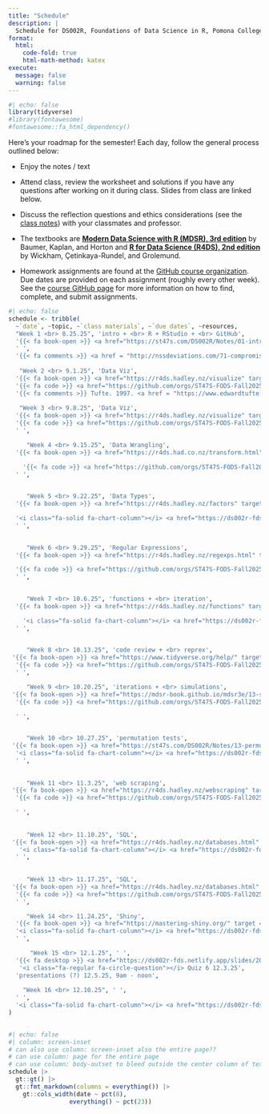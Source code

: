 ```yaml
---
title: "Schedule"
description: |
  Schedule for DS002R, Foundations of Data Science in R, Pomona College, Fall 2025
format:
  html:
    code-fold: true
    html-math-method: katex
execute: 
  message: false
  warning: false
---
```



<!-- Note to self:  this broke when i upgraded the gt package above 0.11.0 (to 0.11.1).  not sure why!  didn't like the function: gt::fmt_markdown(columns = everything())  -->



```r
#| echo: false
library(tidyverse)
#library(fontawesome)
#fontawesome::fa_html_dependency()
```

Here's your roadmap for the semester! Each day, follow the general process outlined below:

-   Enjoy the notes / text <i class="fas fa-book-open"></i>

-   Attend class, review the <i class="fas fa-pencil-alt"></i> worksheet and solutions if you have any questions after working on it during class.  <i class="fas fa-desktop"></i> Slides from class are linked below. 

-   Discuss the reflection questions <i class="fas fa-lightbulb"></i> and ethics considerations <i class="fas fa-balance-scale"></i> (see the <i class="fas fa-book-open"></i> <a href = "https://ds002r-fds.netlify.app/notes" target = "_blank">class notes</a>) with your classmates and professor.

-   The textbooks are <b> <a href = "https://mdsr-book.github.io/mdsr3e/" target = "_blank">Modern Data Science with R (MDSR), 3rd edition</a></b> by Baumer, Kaplan, and Horton and <b> <a href = "https://r4ds.hadley.nz/" target = "_blank">R for Data Science (R4DS), 2nd edition</a></b> by Wickham, Çetinkaya-Rundel, and Grolemund.

-   Homework assignments are found at the <a href = "https://github.com/orgs/ST47S-FODS-Fall2025/repositories" target = "_blank">GitHub course organization</a>.  Due dates are provided on each assignment (roughly every other week).  See the <a href = "https://ds002r-fds.netlify.app/github">course GitHub page</a> for more information on how to find, complete, and submit assignments.

<!--
In order to use the icons, you need the fontawesome extension, https://github.com/quarto-ext/fontawesome

quarto add quarto-ext/fontawesome
-->


```r
#| echo: false
schedule <- tribble(
  ~`date`, ~topic, ~`class materials`, ~`due dates`, ~resources,
  "Week 1 <br> 8.25.25", 'intro + <br> R + RStudio + <br> GitHub', 
  '{{< fa book-open >}} <a href="https://st47s.com/DS002R/Notes/01-intro.html" target = "_blank">Introduction</a> <br> {{< fa book-open >}} <a href="https://mdsr-book.github.io/mdsr3e/01-intro.html" target = "_blank"> MDSR Prologue</a> <br> {{< fa book-open >}} <a href = "https://www.openscapes.org/blog/2022/05/27/github-illustrated-series/" target = "_blank">Why Git? + monsters</a> <br> {{< fa desktop >}} <a href="https://ds002r-fds.netlify.app/slides/2025-08-25-intro.html" target = "_blank"> Introduction</a> <br> {{< fa pencil >}} <a href="https://ds002r-fds.netlify.app/handout/ws1_ds2_f25_DSproj.pdf" target = "_blank">WS 1 - DS project</a> ',
  ' ',
  '{{< fa comments >}} <a href = "http://nssdeviations.com/71-compromised-shoe-situation" target = "_blank">NSSD - Compromised Shoe Situation</a>',
  
   "Week 2 <br> 9.1.25", 'Data Viz', 
  '{{< fa book-open >}} <a href="https://r4ds.hadley.nz/visualize" target = "_blank"> R4DS Visualize</a> <br> {{< fa book-open >}} <a href="https://st47s.com/DS002R/Notes/10-grammar-graphics.html" target = "_blank">graphics</a> <br> {{< fa book-open >}} <a href="https://st47s.com/DS002R/Notes/11-ggplot.html" target = "_blank">ggplot</a> <br> {{< fa desktop >}} <a href="https://ds002r-fds.netlify.app/slides/2025-09-03-dataviz.html" target = "_blank"> Data Viz</a>',
  '{{< fa code >}} <a href="https://github.com/orgs/ST47S-FODS-Fall2025/repositories" target = "_blank">HW 1</a> - due 9.3.25',
  '{{< fa comments >}} Tufte. 1997. <a href = "https://www.edwardtufte.com/book/visual-and-statistical-thinking-displays-of-evidence-for-making-decisions/" target = "_blank">Visual and Statistical Thinking: Displays of Evidence for Making Decisions</a>',
  
   "Week 3 <br> 9.8.25", 'Data Viz', 
  '{{< fa book-open >}} <a href="https://r4ds.hadley.nz/visualize" target = "_blank"> R4DS Visualize</a> <br> {{< fa book-open >}} <a href="https://st47s.com/DS002R/Notes/10-grammar-graphics.html" target = "_blank">graphics</a> <br> {{< fa book-open >}} <a href="https://st47s.com/DS002R/Notes/11-ggplot.html" target = "_blank">ggplot</a> <br> {{< fa desktop >}} <a href="https://ds002r-fds.netlify.app/slides/2025-09-03-dataviz.html" target = "_blank"> Data Viz</a> <br> {{< fa desktop >}} <a href="https://ds002r-fds.netlify.app/slides/2025-09-08-verbs.html" target = "_blank"> Data Verbs</a>',
  '{{< fa code >}} <a href="https://github.com/orgs/ST47S-FODS-Fall2025/repositories" target = "_blank">HW 2</a> - due 9.10.25',
  ' ',

     "Week 4 <br> 9.15.25", 'Data Wrangling', 
  '{{< fa book-open >}} <a href="https://r4ds.had.co.nz/transform.html" target = "_blank"> R4DS Transform</a> <br> {{< fa book-open >}} <a href="https://st47s.com/DS002R/Notes/07-wrangling.html" target = "_blank">wrangling</a> <br> {{< fa desktop >}} <a href="https://ds002r-fds.netlify.app/slides/2025-09-08-verbs.html" target = "_blank"> Data Verbs</a> <br> {{< fa desktop >}} <a href="https://ds002r-fds.netlify.app/slides/2025-09-15-pivotjoin.html" target = "_blank"> Pivot + Join</a>',

    '{{< fa code >}} <a href="https://github.com/orgs/ST47S-FODS-Fall2025/repositories" target = "_blank">HW 3</a> - due 9.17.25 <br> <i class="fa-regular fa-circle-question"></i> Quiz 1 9.17.25',
  ' ',

  
     "Week 5 <br> 9.22.25", 'Data Types', 
  '{{< fa book-open >}} <a href="https://r4ds.hadley.nz/factors" target = "_blank"> R4DS Factors</a> <br> {{< fa book-open >}} <a href="https://r4ds.hadley.nz/strings" target = "_blank"> R4DS Strings</a> <br> {{< fa book-open >}} <a href="https://st47s.com/DS002R/Notes/08-text-analysis.html" target = "_blank">Text analysis</a> <br> {{< fa desktop >}} <a href="https://ds002r-fds.netlify.app/slides/2025-09-22-types.html" target = "_blank">Data Types</a>',

  '<i class="fa-solid fa-chart-column"></i> <a href="https://ds002r-fds.netlify.app/project1">Project 1</a> - due 9.24.25',
  ' ',

  
     "Week 6 <br> 9.29.25", 'Regular Expressions', 
  '{{< fa book-open >}} <a href="https://r4ds.hadley.nz/regexps.html" target = "_blank"> R4DS Regular expressions</a> <br> {{< fa book-open >}} <a href="https://st47s.com/DS002R/Notes/09-reg-expr.html" target = "_blank">Regular expressions</a> <br> {{< fa desktop >}} <a href="https://ds002r-fds.netlify.app/slides/2025-09-29-regex.html" target = "_blank">Regular expressions</a>',

  '{{< fa code >}} <a href="https://github.com/orgs/ST47S-FODS-Fall2025/repositories" target = "_blank">HW 4</a> - due 10.1.25 <br> <i class="fa-regular fa-circle-question"></i> Quiz 2 10.1.25',
  ' ',

  
     "Week 7 <br> 10.6.25", 'functions + <br> iteration', 
  '{{< fa book-open >}} <a href="https://r4ds.hadley.nz/functions" target = "_blank"> R4DS Fuctions</a> <br>  {{< fa book-open >}} <a href="https://r4ds.hadley.nz/iteration" target = "_blank"> R4DS Iteration</a> <br>  {{< fa book-open >}} <a href="https://st47s.com/DS002R/Notes/12-iteration.html" target = "_blank">Functions + Iteration</a> <br> {{< fa desktop >}} <a href="https://ds002r-fds.netlify.app/slides/2025-10-06-funcmap.html" target = "_blank">functions + iteration</a>',

    '<i class="fa-solid fa-chart-column"></i> <a href="https://ds002r-fds.netlify.app/project2">Project 2</a> - due 10.8.25',
  ' ',

  
     "Week 8 <br> 10.13.25", 'code review + <br> reprex', 
 '{{< fa book-open >}} <a href="https://www.tidyverse.org/help/" target = "_blank"> reproducible examples</a> <br>  {{< fa book-open >}} <a href="https://style.tidyverse.org/" target = "_blank"> Tidyverse style guide</a> <br>  {{< fa book-open >}} <a href="https://st47s.com/DS002R/Notes/16-reprex.html" target = "_blank">Reproducible examples</a> <br> {{< fa desktop >}} <a href="https://ds002r-fds.netlify.app/slides/2025-10-13-help.html" target = "_blank">help me help you</a>',
  '{{< fa code >}} <a href="https://github.com/orgs/ST47S-FODS-Fall2025/repositories" target = "_blank">HW 5</a> - due 10.15.25',
  ' ',

     "Week 9 <br> 10.20.25", 'iterations + <br> simulations', 
 '{{< fa book-open >}} <a href="https://mdsr-book.github.io/mdsr3e/13-simulation.html" target = "_blank"> MDSR Simulations</a> <br> {{< fa book-open >}} <a href="https://st47s.com/DS002R/Notes/12-iteration.html" target = "_blank">Iterations</a> <br> {{< fa desktop >}} <a href="https://ds002r-fds.netlify.app/slides/2025-10-20-iters.html" target = "_blank">Iterations</a>',
  '{{< fa code >}} <a href="https://github.com/orgs/ST47S-FODS-Fall2025/repositories" target = "_blank">HW 6</a> - due 10.22.25 <br> <i class="fa-regular fa-circle-question"></i> Quiz 3 10.22.25',

  ' ',

  
     "Week 10 <br> 10.27.25", 'permutation tests', 
 '{{< fa book-open >}} <a href="https://st47s.com/DS002R/Notes/13-permutation-tests.html" target = "_blank">Permutation tests</a> <br> {{< fa desktop >}} <a href="https://ds002r-fds.netlify.app/slides/2025-10-27-perm.html" target = "_blank">Permutation tests</a> <br> {{< fa desktop >}} <a href="https://ds002r-fds.netlify.app/slides/2025-10-29-ethics.html" target = "_blank">Data Science Ethics</a>',
  '<i class="fa-solid fa-chart-column"></i> <a href="https://ds002r-fds.netlify.app/project3">Project 3</a> - due 10.29.25',
  ' ',
  
  
     "Week 11 <br> 11.3.25", 'web scraping', 
 '{{< fa book-open >}} <a href="https://r4ds.hadley.nz/webscraping" target = "_blank">R4DS Web scraping</a> <br> {{< fa book-open >}} <a href="https://st47s.com/DS002R/Notes/03-rvest.html" target = "_blank">Web scraping</a> <br> {{< fa desktop >}} <a href="https://ds002r-fds.netlify.app/slides/2025-11-03-webscrape.html" target = "_blank">Web scraping</a>',
  '{{< fa code >}} <a href="https://github.com/orgs/ST47S-FODS-Fall2025/repositories" target = "_blank">HW 7</a> - due 11.5.25 <br> <i class="fa-regular fa-circle-question"></i> Quiz 4 11.5.25',

  ' ',
  
  
     "Week 12 <br> 11.10.25", 'SQL', 
 '{{< fa book-open >}} <a href="https://r4ds.hadley.nz/databases.html" target = "_blank">R4DS Databases</a> <br> {{< fa book-open >}} <a href="https://mdsr-book.github.io/mdsr3e/15-sqlI.html" target = "_blank">MDSR Database querying</a> <br> {{< fa book-open >}} <a href="https://st47s.com/DS002R/Notes/04-sql-in-R.html" target = "_blank">SQL</a> <br> {{< fa desktop >}} <a href="https://ds002r-fds.netlify.app/slides/2025-11-10-db.html" target = "_blank">SQL DBMS</a> <br> {{< fa desktop >}} <a href="https://ds002r-fds.netlify.app/slides/2025-11-12-clauses.html" target = "_blank">SQL statements</a>',
   '<i class="fa-solid fa-chart-column"></i> <a href="https://ds002r-fds.netlify.app/project4">Project 4</a> - due 11.12.25',
  ' ',
  
  
     "Week 13 <br> 11.17.25", 'SQL', 
 '{{< fa book-open >}} <a href="https://r4ds.hadley.nz/databases.html" target = "_blank">R4DS Databases</a> <br> {{< fa book-open >}} <a href="https://mdsr-book.github.io/mdsr3e/15-sqlI.html" target = "_blank">MDSR Database querying</a> <br> {{< fa book-open >}} <a href="https://st47s.com/DS002R/Notes/06-sql-joins.html" target = "_blank">SQL joins</a> <br> {{< fa desktop >}} <a href="https://ds002r-fds.netlify.app/slides/2025-11-17-joins.html" target = "_blank">SQL joins</a>',
  '{{< fa code >}} <a href="https://github.com/orgs/ST47S-FODS-Fall2025/repositories" target = "_blank">HW 8</a> - due 11.19.25 <br> <i class="fa-regular fa-circle-question"></i> Quiz 5 11.19.25',
  ' ',

     "Week 14 <br> 11.24.25", 'Shiny', 
  '{{< fa book-open >}} <a href="https://mastering-shiny.org/" target = "_blank">Matering Shiny</a> <br> {{< fa book-open >}} <a href="https://mdsr-book.github.io/mdsr3e/14-datavizIII.html#sec-shiny" target = "_blank">MDSR Interactive web apps with Shiny</a> <br> {{< fa book-open >}} <a href="https://st47s.com/DS002R/Notes/12-shiny.html" target = "_blank">Shiny</a> <br> {{< fa desktop >}} <a href="https://ds002r-fds.netlify.app/slides/2025-11-24-shiny.html" target = "_blank">Shiny</a>',
  '<i class="fa-solid fa-chart-column"></i> <a href="https://ds002r-fds.netlify.app/project5">Project 5</a> - due 11.26.25',
  ' ',

      "Week 15 <br> 12.1.25", ' ', 
  '{{< fa desktop >}} <a href="https://ds002r-fds.netlify.app/slides/2025-12-01-fin.html" target = "_blank">Fin</a> ',
   '<i class="fa-regular fa-circle-question"></i> Quiz 6 12.3.25',
  'presentations (?) 12.5.25, 9am - noon',
  
    "Week 16 <br> 12.10.25", ' ', 
  ' ',
  '<i class="fa-solid fa-chart-column"></i> <a href="https://ds002r-fds.netlify.app/project6">Project 6</a> - due 12.10.25', 'presentations (?) 12.10.25, 9am - noon'
)
  
```

```r
#| echo: false
#| column: screen-inset
# can also use column: screen-inset also the entire page??
# can use column: page for the entire page
# can use column: body-outset to bleed outside the center column of text
schedule |> 
  gt::gt() |> 
  gt::fmt_markdown(columns = everything()) |> 
    gt::cols_width(date ~ pct(8),
                 everything() ~ pct(23)) 
```





